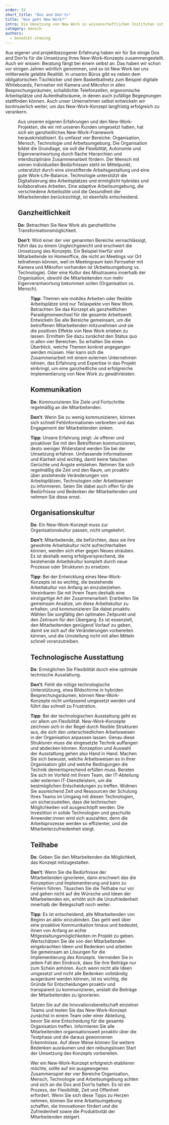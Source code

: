 ---
order: 55
short_title: "Dos and Don'ts"
title: "Wie geht New Work?"
intro: Die Umsetzung von New Work in wissenschaftlichen Instituten ist herausfordernd. Die von Absolventen geführte Unternehmensberatung OSCAR hat einen Leitfaden erstellt, der zeigt, wie der Wandel erfolgreich gestaltet werden kann.
category: mensch
authors:
  - benedikt-stewing
---

<Leadin>Aus eigener</Leadin> und projektbezogener Erfahrung haben wir für Sie einige Dos and Don’ts für die Umsetzung Ihres New-Work-Konzepts zusammengestellt. Auch wir wissen: Beratung fängt bei einem selbst an. Das haben wir schon vor einigen Jahren wörtlich genommen, und so ist New Work bei uns mittlerweile gelebte Realität. In unseren Büros gibt es neben dem obligatorischen Tischkicker und dem Basketballnetz zum Beispiel digitale Whiteboards, Fernseher mit Kamera und Mikrofon in allen Besprechungsräumen, schalldichte Telefonzellen, ergonomische Arbeitsplätze und Aufenthaltsräume, in denen auch zufällige Begegnungen stattfinden können. Auch unser Unternehmen  selbst entwickeln wir kontinuierlich weiter, um das New-Work-Konzept langfristig erfolgreich zu verankern.

<Figure src='org-balanced.svg' size='small' caption="Das New-Work-Framework von OSCAR im ausbalancierten Zustand"/>

Aus unseren eigenen Erfahrungen und den New-Work-Projekten, die wir mit unseren Kunden umgesetzt haben, hat sich ein ganzheitliches New-Work-Framework herauskristallisiert. Es umfasst vier Bereiche: Organisation, Mensch, Technologie und Arbeitsumgebung. Die Organisation bildet die Grundlage, sie soll die Flexibilität, Autonomie und Eigenverantwortung durch flache Hierarchien und interdisziplinäre Zusammenarbeit fördern. Der Mensch mit seinen individuellen Bedürfnissen steht im Mittelpunkt, unterstützt durch eine sinnstiftende Arbeitsgestaltung und eine gute Work-Life-Balance. Technologie unterstützt die Digitalisierung des Arbeitsplatzes und ermöglicht hybrides und kollaboratives Arbeiten. Eine adaptive Arbeitsumgebung, die verschiedene Arbeitsstile und die Gesundheit der Mitarbeitenden berücksichtigt, ist ebenfalls entscheidend.

## Ganzheitlichkeit

**Do**: Betrachten Sie New Work als ganzheitliche Transformationsmöglichkeit.

**Don’t**: Wird einer der vier genannten Bereiche vernachlässigt, führt das zu einem Ungleichgewicht und erschwert die Umsetzung des Konzepts. Ein Beispiel hierfür sind Mitarbeitende im Homeoffice, die nicht an Meetings vor Ort teilnehmen können, weil im Meetingraum kein Fernseher mit Kamera und Mikrofon vorhanden ist (Arbeitsumgebung vs. Technologie). Oder eine Kultur des Misstrauens innerhalb der Organisation, obwohl die Mitarbeitenden nun mehr Eigenverantwortung bekommen sollen (Organisation vs. Mensch).

<Figure src='org-off.svg' size='small' caption="Das New-Work-Framework von OSCAR mit gut entwickelter Arbeitsumgebung und vernachlässigter Technologie"/>

**Tipp**: Themen wie mobiles Arbeiten oder flexible Arbeitsplätze sind nur Teilaspekte von New Work. Betrachten Sie das Konzept als ganzheitlichen Paradigmenwechsel für die gesamte Arbeitswelt. Entwickeln Sie alle Bereiche gemeinsam, um die betroffenen Mitarbeitenden mitzunehmen und sie die positiven Effekte von New Work erleben zu lassen. Ermitteln Sie dazu zunächst den Status quo in allen vier Bereichen. So erhalten Sie einen Überblick, welche Themen konkret angegangen werden müssen. Hier kann sich die Zusammenarbeit mit einem externen Unternehmen lohnen, das Erfahrung und Expertise in das Projekt einbringt, um eine ganzheitliche und erfolgreiche Implementierung von New Work zu gewährleisten.

## Kommunikation

**Do**: Kommunizieren Sie Ziele und Fortschritte regelmäßig an die Mitarbeitenden.

**Don’t**: Wenn Sie zu wenig kommunizieren, können sich schnell Fehlinformationen verbreiten und das Engagement der Mitarbeitenden sinken.

**Tipp**: Unsere Erfahrung zeigt: Je offener und proaktiver Sie mit den Betroffenen kommunizieren, desto weniger Widerstand werden Sie bei der Umsetzung erfahren. Umfassende Informationen und Klarheit sind wichtig, damit keine falschen Gerüchte und Ängste entstehen. Nehmen Sie sich regelmäßig die Zeit und den Raum, um proaktiv über anstehende Veränderungen von Arbeitsplätzen, Technologien oder Arbeitsweisen zu informieren. Seien Sie dabei auch offen für die Bedürfnisse und Bedenken der Mitarbeitenden und nehmen Sie diese ernst.

## Organisationskultur

**Do**: Ein New-Work-Konzept muss zur Organisationskultur passen, nicht umgekehrt.

**Don’t**: Mitarbeitende, die befürchten, dass sie ihre gewohnte Arbeitskultur nicht aufrechterhalten können, werden sich eher gegen Neues sträuben. Es ist deshalb wenig erfolgversprechend, die bestehende Arbeitskultur komplett durch neue Prozesse oder Strukturen zu ersetzen.

**Tipp**: Bei der Entwicklung eines New-Work-Konzepts ist es wichtig, die bestehende Arbeitskultur von Anfang an einzubeziehen. Vereinbaren Sie mit Ihrem Team deshalb eine einzigartige Art der Zusammenarbeit: Erarbeiten Sie gemeinsam Ansätze, um diese Arbeitskultur zu erhalten, und kommunizieren Sie dabei proaktiv. Wählen Sie sorgfältig den optimalen Zeitpunkt und den Zeitraum für den Übergang. Es ist essenziell, den Mitarbeitenden genügend Vorlauf zu geben, damit sie sich auf die Veränderungen vorbereiten können, und die Umstellung nicht mit allen Mitteln schnell voranzutreiben.

## Technologische Ausstattung

**Do**: Ermöglichen Sie Flexibilität durch eine optimale technische Ausstattung.

**Don’t**: Fehlt die nötige technologische Unterstützung, etwa Bildschirme in hybriden Besprechungsräumen, können New-Work-Konzepte nicht umfassend umgesetzt werden und führt das schnell zu Frustration.

**Tipp**: Bei der technologischen Ausstattung geht es vor allem um Flexibilität. New-Work-Konzepte zeichnen sich in der Regel durch flexible Strukturen aus, die sich den unterschiedlichen Arbeitsweisen in der Organisation anpassen lassen. Genau diese Strukturen muss die eingesetzte Technik auffangen und abdecken können. Konzeption und Auswahl der Ausstattung gehen also Hand in Hand. Machen Sie sich bewusst, welche Arbeitsweisen es in Ihrer Organisation gibt und welche Bedingungen die Technik dementsprechend erfüllen muss. Beraten Sie sich im Vorfeld mit Ihrem Team, der IT-Abteilung oder externen IT-Dienstleistern, um die bestmöglichen Entscheidungen zu treffen. Widmen Sie ausreichend Zeit und Ressourcen der Schulung Ihres Teams im Umgang mit diesen Technologien, um sicherzustellen, dass die technischen Möglichkeiten voll ausgeschöpft werden. Die Investition in solide Technologien und geschulte Anwender:innen wird sich auszahlen, denn die Arbeitsprozesse werden so effizienter, und die Mitarbeiterzufriedenheit steigt.

## Teilhabe

**Do**: Geben Sie den Mitarbeitenden die Möglichkeit, das Konzept mitzugestalten.

**Don’t**: Wenn Sie die Bedürfnisse der Mitarbeitenden ignorieren, dann erschwert das die Konzeption und Implementierung und kann zu Fehlern führen. Täuschen Sie die Teilhabe nur vor und gehen nicht auf die Wünsche und Ideen der Mitarbeitenden ein, erhöht sich die Unzufriedenheit innerhalb der Belegschaft noch weiter.

**Tipp**: Es ist entscheidend, alle Mitarbeitenden von Beginn an aktiv einzubinden. Das geht weit über eine proaktive Kommunikation hinaus und bedeutet, ihnen von Anfang an echte Mitgestaltungsmöglichkeiten im Projekt zu geben. Wertschätzen Sie die von den Mitarbeitenden eingebrachten Ideen und Bedenken und arbeiten Sie gemeinsam an Lösungen für die Implementierung des Konzepts. Vermeiden Sie in jedem Fall den Eindruck, dass Sie ihre Beiträge nur zum Schein anhören. Auch wenn nicht alle Ideen umgesetzt und nicht alle Bedenken vollständig ausgeräumt werden können, ist es wichtig, die Gründe für Entscheidungen proaktiv und transparent zu kommunizieren, anstatt die Beiträge der Mitarbeitenden zu ignorieren.

Setzen Sie auf die Innovationsbereitschaft einzelner Teams und testen Sie das New-Work-Konzept zunächst in einem Team oder einer Abteilung, bevor Sie eine Entscheidung für die gesamte Organisation treffen. Informieren Sie alle Mitarbeitenden organisationsweit proaktiv über die Testphase und die daraus gewonnenen Erkenntnisse. Auf diese Weise können Sie weitere Bedenken ausräumen und den reibungslosen Start der Umsetzung des Konzepts vorbereiten.

Wer ein New-Work-Konzept erfolgreich etablieren möchte, sollte auf ein ausgewogenes Zusammenspiel der vier Bereiche Organisation, Mensch, Technologie und Arbeitsumgebung achten und sich an die Dos and Don’ts halten. Es ist ein Prozess, der Flexibilität, Zeit und Offenheit erfordert. Wenn Sie sich diese Tipps zu Herzen nehmen, können Sie eine Arbeitsumgebung schaffen, die Innovationen fördert und die Zufriedenheit sowie die Produktivität der Mitarbeitenden steigert.
